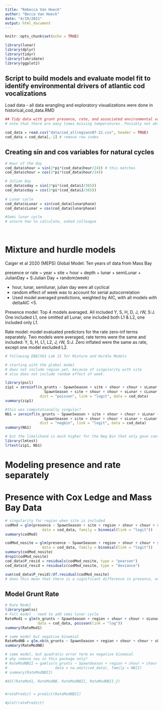 ```yaml
---
title: "Rebecca Van Hoeck"
author: "Becca Van Hoeck"
date: "4/19/2021"
output: html_document
---
```


```r
knitr::opts_chunk$set(echo = TRUE)

library(lunar)
library(dplyr)
library(tidyr)
library(lubridate)
library(ggplot2)

```

## Script to build models and evaluate model fit to identify environmental drivers of atlantic cod vocalizations

Load data - all data wrangling and exploratory visualizations were done in historical_cod_data.RMD
```r

## Tidy data with grunt presence, rate, and associated environmental variables
# note that there are many times missing temperatures. Possibly not able to use this variable because grunt data is so sparse. I don't want to remove some cod data just to have complete cases with temperature

cod_data = read.csv("data/cod_allregions07-21.csv", header = TRUE)
cod_data = cod_data[,-1] # remove row index

```

## Creating sin and cos variables for natural cycles

```r

# Hour of the day
cod_data$shour = sin(2*pi*(cod_data$hour/24)) # this matches
cod_data$chour = cos(2*pi*(cod_data$hour/24)) 

# Julian Day
cod_data$sday = sin(2*pi*(cod_data$J/365))
cod_data$cday = cos(2*pi*(cod_data$J/365))
  
# Lunar cycle  
cod_data$sLunar = sin(cod_data$lunarphase) 
cod_data$cLunar = cos(cod_data$lunarphase)

#Semi lunar cycle
# unsure how to calculate, asked colleague

  

```

# Mixture and hurdle models
Caiger et al 2020 (MEPS) Global Model: Ten years of data from Mass Bay

presence or rate ~ year + site + hour + depth + lunar + semiLunar + JulianDay + S:Julian Day + random(week)

- hour, lunar, semilunar, julian day were all cyclical
- random effect of week was to account for serial autocorrelation
- Used model averaged predictions, weighted by AIC, with all models with deltaAIC <5. 

Presence model: Top 4 models averaged. All included Y, S, H, D, J, rW, S:J. One included L1, one omitted all Lunar, one included both L1 & L2, one included only L1. 

Rate model: model evaluated predictors for the rate zero-inf terms separately. Two models were averaged, rate terms were the same and included: Y, S, H, L1, L2, J, rW, S:J. Zero inflated were the same as rate, except one model excluded L2. 

```r
# following ENEC563 Lab 15 for Mixture and Hurdle Models

# starting with the global model
# does not include region yet, because of singularity with site
# also does not include random effect of week. 

library(pscl)
zip1 = zeroinfl(n_grunts ~ SpawnSeason + site + shour + chour + sLunar + cLunar + sday + cday + site:J |
                  SpawnSeason + site + shour + chour + sLunar + cLunar + sday + cday + site:J, 
                dist = "poisson", link = "logit", data = cod_data)
summary(zip1)

#this was computationally singular? 
Nb1 = zeroinfl(n_grunts ~ SpawnSeason + site + shour + chour + sLunar + cLunar + sday + cday + site:J |
                  SpawnSeason + site + shour + chour + sLunar + cLunar + sday + cday + site:J, 
                dist = "negbin", link = "logit", data = cod_data)
summary(Nb1)

# but the likelihood is much higher for the Neg Bin that only gave coefficient estimates
library(lmtest)
lrtest(zip1, Nb1)


```

# Modeling presence and rate separately

# Presence with Cox Ledge and Mass Bay Data

```r
# singularity for region when site is included
codMod = glm(presence ~ SpawnSeason + site + region + shour + chour + sLunar + cLunar,
                 data = cod_data, family = binomial(link = "logit"))
summary(codMod)

codMod_nosite = glm(presence ~ SpawnSeason + region + shour + chour + sLunar + cLunar,
                 data = cod_data, family = binomial(link = "logit"))
summary(codMod_nosite)
drop1(codMod_nosite)
cod_data$P_resid = residuals(codMod_nosite, type = "pearson")
cod_data$d_resid = residuals(codMod_nosite, type = "deviance")

sum(cod_data$P_resid)/df.residual(codMod_nosite)
# does this mean that there is a significant difference in presence, or significant difference in covariates?

```

## Model Grunt Rate

```r
# Rate Model
library(gamlss)
# Full model - need to add semi-lunar cycle
RateMod1 = glm(n_grunts ~ SpawnSeason + region + shour + chour + sLunar + cLunar, 
               data = cod_data, poisson(link = "log"))
summary(RateMod1)

# same model but negative binomial
RateModNB = glm.nb(n_grunts ~ SpawnSeason + region + shour + chour + sLunar + cLunar, data = cod_data)
summary(RateModNB)

# same model, but quadratic error term on negative binomial
# why remove nas in this package only?
# RateModNBII = gamlss(n_grunts ~ SpawnSeason + region + shour + chour + sLunar + cLunar,
#                      data = na.omit(cod_data), family = NBII)
# summary(RateModNBII)

#AIC(RateMod1, RateModNB, RateModNBII, RateModNBII_2)


#ratePredict = predict(RateModNBII)

#plot(ratePredict)
```

